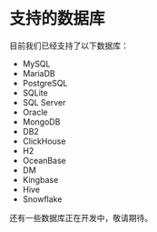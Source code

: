 # 支持的数据库

目前我们已经支持了以下数据库：

- MySQL
- MariaDB
- PostgreSQL
- SQLite
- SQL Server
- Oracle
- MongoDB
- DB2
- ClickHouse
- H2
- OceanBase
- DM
- Kingbase
- Hive
- Snowflake

还有一些数据库正在开发中，敬请期待。



